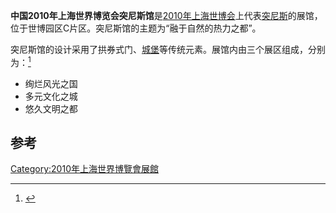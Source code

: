 {{Infobox building
| building_name       = 2010年上海世博会突尼斯馆
| native_building_name= 
| former_names        =
| alternate_names     =
| image               = Tunisia Pavilion.jpg
| caption             = 
| map_type            = 
| altitude            = 
| building_type       = 
| architectural_style = 
| structural_system   = 
| cost                = 
| ren_cost            =
| location            = [[上海|上海]]世博园区C片区
| address             = 
| client              = 
| owner               = 
| current_tenants     = 
| landlord            = 
| coordinates         = 
| start_date          = 
| completion_date     = 
| inauguration_date   =
| renovation_date     = 
| demolition_date     = 
| destruction_date    = 
| height              = 
| diameter            = 
| other_dimensions    = 
| floor_count         = 
| floor_area          = 
| main_contractor     = 
| architect           = 
| architecture_firm   = 
| structural_engineer = 
| services_engineer   = 
| civil_engineer      = 
| other_designers     = 
| quantity_surveyor   = 
| awards              = 
| ren_architect       =
| ren_firm            =
| ren_str_engineer    = 
| ren_serv_engineer   = 
| ren_civ_engineer    = 
| ren_oth_designers   = 
| ren_qty_surveyor    = 
| ren_awards          = 
| references          = 
}}

'''中国2010年上海世界博览会突尼斯馆'''是[[2010年上海世博会|2010年上海世博会]]上代表[[突尼斯|突尼斯]]的展馆，位于世博园区C片区。突尼斯馆的主题为“融于自然的热力之都”。

突尼斯馆的设计采用了拱券式门、[[城堡|城堡]]等传统元素。展馆内由三个展区组成，分别为：<ref>{{cite web|url=http://www.expo2010.cn/c/gj_tpl_2128.htm|title=突尼斯馆|publisher=上海世博会官网|accessdate=2010-05-02|deadurl=yes|archiveurl=https://web.archive.org/web/20100423152747/http://www.expo2010.cn/c/gj_tpl_2128.htm|archivedate=2010-04-23}}</ref>
*绚烂风光之国
*多元文化之城
*悠久文明之都

==参考==
{{reflist}}

{{Chinese building-stub}}
{{2010年上海世博会展馆}}
[[Category:2010年上海世界博覽會展館|Category:2010年上海世界博覽會展館]]
